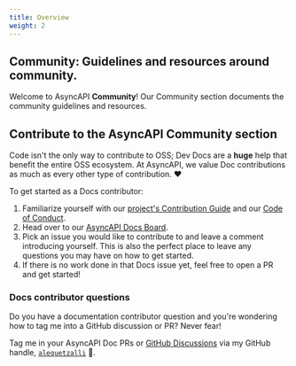 ```yaml
---
title: Overview
weight: 2
---
```


## Community: Guidelines and resources around community.

Welcome to AsyncAPI **Community**! Our Community section documents the community guidelines and resources.

<Remember>

## Contribute to the AsyncAPI Community section
Code isn't the only way to contribute to OSS; Dev Docs are a **huge** help that benefit the entire OSS ecosystem. At AsyncAPI, we value Doc contributions as much as every other type of contribution. ❤️

To get started as a Docs contributor:
1. Familiarize yourself with our [project's Contribution Guide](https://github.com/asyncapi/community/blob/master/CONTRIBUTING.md) and our [Code of Conduct](https://github.com/asyncapi/.github/blob/master/CODE_OF_CONDUCT.md).
2. Head over to our [AsyncAPI Docs Board](https://github.com/orgs/asyncapi/projects/12).
3. Pick an issue you would like to contribute to and leave a comment introducing yourself. This is also the perfect place to leave any questions you may have on how to get started. 
4. If there is no work done in that Docs issue yet, feel free to open a PR and get started!

### Docs contributor questions
Do you have a documentation contributor question and you're wondering how to tag me into a GitHub discussion or PR? Never fear!

Tag me in your AsyncAPI Doc PRs or [GitHub Discussions](https://github.com/asyncapi/community/discussions/categories/docs) via my GitHub handle, [`alequetzalli`](https://github.com/alequetzalli) 🐙.
</Remember>
